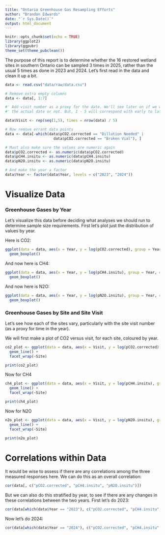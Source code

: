 ```yaml
---
title: "Ontario Greenhouse Gas Resampling Efforts"
author: "Brandon Edwards"
date: "`r Sys.Date()`"
output: html_document
---
```


```r
knitr::opts_chunk$set(echo = TRUE)
library(ggplot2)
library(ggpubr)
theme_set(theme_pubclean())
```

The purpose of this report is to determine whether the 16 restored wetland sites in southern Ontario can be sampled 3 times in 2025, rather than the usual 5 times as done in 2023 and 2024. Let's first read in the data and clean it up a bit.

```r
data <- read.csv("data/raw/data.csv")

# Remove extra empty columns
data <- data[, 1:7]

#' Add visit number as a proxy for the date. We'll see later on if we want
#' the actual date or not. But, 1 - 5 will correspond with early to late

data$Visit <- rep(seq(1,5), times = nrow(data) / 5)

# Now remove errant data points
data <- data[-which(data$pCO2.corrected == "Dillution Needed" |
                      data$pCO2.corrected == "Broken Vial"), ]

# Must also make sure the values are numeric again
data$pCO2.corrected <- as.numeric(data$pCO2.corrected)
data$pCH4.insitu <- as.numeric(data$pCH4.insitu)
data$pN2O.insitu <- as.numeric(data$pN2O.insitu)

# And make the year a factor
data$Year <- factor(data$Year, levels = c("2023", "2024"))
```

# Visualize Data

### Greenhouse Gases by Year

Let's visualize this data before deciding what analyses we should run to determine sample size requirements. First let's plot just the distribution of values by year. 

Here is CO2:

```r

ggplot(data = data, aes(x = Year, y = log(pCO2.corrected), group = Year, color = Year)) +
  geom_boxplot()
```



And now here is CH4:

```r

ggplot(data = data, aes(x = Year, y = log(pCH4.insitu), group = Year, color = Year)) +
  geom_boxplot()
```

And now here is N2O:

```r

ggplot(data = data, aes(x = Year, y = log(pN2O.insitu), group = Year, color = Year)) +
  geom_boxplot()
```

### Greenhouse Gases by Site and Site Visit

Let's see how each of the sites vary, particularly with the site visit number (as a proxy for time in the year). 

We will first make a plot of CO2 versus visit, for each site, coloured by year.

```r

co2_plot <- ggplot(data = data, aes(x = Visit, y = log(pCO2.corrected), group = Year, color = Year)) +
  geom_line() +
  facet_wrap(~Site)

print(co2_plot)

```


Now for CH4

```r

ch4_plot <- ggplot(data = data, aes(x = Visit, y = log(pCH4.insitu), group = Year, color = Year)) +
  geom_line() +
  facet_wrap(~Site)

print(ch4_plot)

```


Now for N2O

```r

n2o_plot <- ggplot(data = data, aes(x = Visit, y = log(pN2O.insitu), group = Year, color = Year)) +
  geom_line() +
  facet_wrap(~Site)

print(n2o_plot)

```

# Correlations within Data

It would be wise to assess if there are any correlations among the three measured responses here. We can do this as an overall correlation:

```r

cor(data[, c("pCO2.corrected", "pCH4.insitu", "pN2O.insitu")])
```

But we can also do this stratified by year, to see if there are any changes in these correlations between the two years. First let's do 2023:

```r

cor(data[which(data$Year == "2023"), c("pCO2.corrected", "pCH4.insitu", "pN2O.insitu")])
```

Now let's do 2024:

```r

cor(data[which(data$Year == "2024"), c("pCO2.corrected", "pCH4.insitu", "pN2O.insitu")])
```